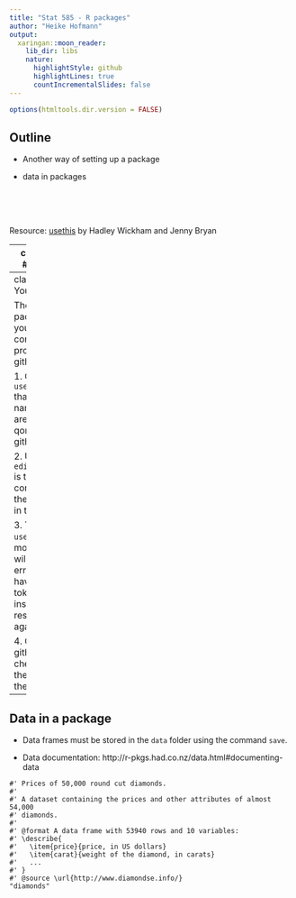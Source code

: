 ```yaml
---
title: "Stat 585 - R packages"
author: "Heike Hofmann"
output:
  xaringan::moon_reader:
    lib_dir: libs
    nature:
      highlightStyle: github
      highlightLines: true
      countIncrementalSlides: false
---
```


```r
options(htmltools.dir.version = FALSE)
```

## Outline

- Another way of setting up a package

- data in packages

<br>
<br>
<br>

Resource: [usethis](https://usethis.r-lib.org/) by Hadley Wickham and Jenny Bryan

---
class: inverse
## Your Turn

`usethis` is a package to help with organizing your workflow in packages and non-package projects

Go through the [README](https://usethis.r-lib.org/) site of `usethis` and try the commands out to create a new package

Use `usethis` functionality to set up a README.Rmd file and a NEWS.md file.

---
class: inverse
## Your Turn

The `usethis` package allows you to directly connect a project to git and github

1. Check with `use_git_config()` that your user name and email are correct for qorking with github

2. Use `edit_git_config` is they are not correct and fix the information in the file

3. Then use `use_github()` - most likely this will result in an error, unless you have set up a token. Follow the instructions, restart R and try again. 

4. Go to your github page and check whether the new repo is there ... 

---

## Data in a package

- Data frames must be stored in the `data` folder using the command `save`. 

- Data documentation: http://r-pkgs.had.co.nz/data.html#documenting-data

```
#' Prices of 50,000 round cut diamonds.
#'
#' A dataset containing the prices and other attributes of almost 54,000
#' diamonds.
#'
#' @format A data frame with 53940 rows and 10 variables:
#' \describe{
#'   \item{price}{price, in US dollars}
#'   \item{carat}{weight of the diamond, in carats}
#'   ...
#' }
#' @source \url{http://www.diamondse.info/}
"diamonds"
```


